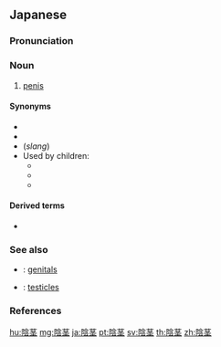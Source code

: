 {{also|阴茎|陰莖}}
==Japanese==
{{wikipedia|lang=ja}}
{{ja-kanjitab|いん|けい|yomi=o}}

===Pronunciation===
{{ja-pron|yomi=o|いんけい|acc=0|acc_ref=DJR}}

===Noun===
{{ja-noun|kyu=陰莖|いんけい}}

# {{lb|ja|anatomy|sort=いんけい}} [[penis]]

====Synonyms====
* {{ja-r|男根|だんこん}}
* {{ja-r|ペニス}}
* (''slang'') {{ja-r|一物|いちもつ}}
* Used by children:
** {{ja-r|ちんこ}}
** {{ja-r|ちんぽ}}
** {{ja-r|ちんちん}}

====Derived terms====
* {{ja-r|陰茎骨|いんけいこつ|gloss=[[baculum]]}}

===See also===
* {{ja-r|生殖器|せいしょくき}}: [[genitals]]
* {{ja-r|睾丸|こうがん}}: [[testicle]]s

===References===
<references/>

[[hu:陰茎]]
[[mg:陰茎]]
[[ja:陰茎]]
[[pt:陰茎]]
[[sv:陰茎]]
[[th:陰茎]]
[[zh:陰茎]]